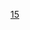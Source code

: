 {{DisestablishmentsInCentury|14|15|14|16}}
{{Commonscat|15th-century disestablishments}}
[[Category:2千紀廢除|15]]